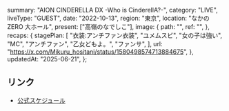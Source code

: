   summary: "AION CINDERELLA DX -Who is CinderellA?-",
  category: "LIVE",
  liveType: "GUEST",
  date: "2022-10-13",
  region: "東京",
  location: "なかのZERO 大ホール",
  present: ["高嶺のなでしこ"],
  image: {
    path: "",
    ref: "",
  },
  recaps: {
    stagePlan: [
      "衣装:アンチファン衣装",
      "ユメムスビ",
      "女の子は強い",
      "MC",
      "アンチファン",
      "乙女どもよ。",
      "ファンサ",
    ],
    url: "https://x.com/Mikuru_hositani/status/1580498574713884675",
  },
  updatedAt: "2025-06-21",
};

## リンク

- [公式スケジュール](https://takanenonadeshiko.jp/?p=463)
